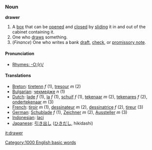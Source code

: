 === Noun ===
'''drawer'''

#A [[box]] that can be [[open]]ed and [[close]]d by [[slide|sliding]] it in and out of the cabinet containing it.
#One who [[draw]]s something.
#(''Finance'') One who writes a bank [[draft]], [[check]], or [[promissory note]].

====Pronunciation====
*[[Rhymes:English:-O:(r)/|Rhymes: -O:(r)/]]

==== Translations ====
*[[Breton]]: [[tiretenn]] ''f'' (1), [[tresour]] ''m'' (2)
*[[Bulgarian]]: [[чекмедже]] ''n'' (1)
*[[Dutch]]: [[lade]] ''f'' (1), [[la]] ''f'' (1), [[schuif]] ''f'' (1), [[tekenaar]] ''m'' (2), [[tekenares]] ''f'' (2), [[ondertekenaar]] ''m'' (3)
*[[French]]: [[tiroir]] ''m'' (1), [[dessinateur]] ''m'' (2), [[dessinatrice]] ''f'' (2), [[tireur]] (3)
*[[German]]: [[Schublade]] ''f'' (1), [[Zeichner]] ''m'' (2), [[Aussteller]] ''m'' (3)
*[[Indonesian]]: [[laci]] <!-- not verified -->
*[[Japanese]]: [[引き出し]] ([[ひきだし]], hikidashi) <!-- not verified -->

[[it:drawer]]
[[Category:1000 English basic words]]